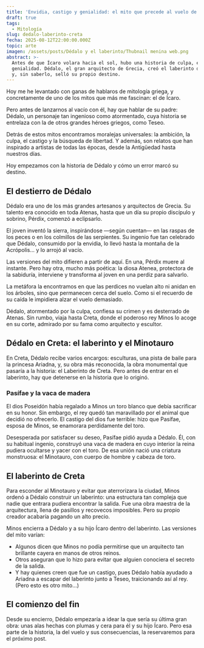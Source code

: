 ```yaml
---
title: 'Envidia, castigo y genialidad: el mito que precede al vuelo de Ícaro'
draft: true
tags:
  - Mitología
slug: dedalo-laberinto-creta
fecha: 2025-08-12T22:00:00.000Z
topic: arte
imagen: /assets/posts/Dédalo y el laberinto/Thubnail menina web.png
abstract: >-
  Antes de que Ícaro volara hacia el sol, hubo una historia de culpa, envidia y
  genialidad. Dédalo, el gran arquitecto de Grecia, creó el laberinto de Creta
  y, sin saberlo, selló su propio destino.
---
```


Hoy me he levantado con ganas de hablaros de mitología griega, y concretamente de uno de los mitos que más me fascinan: el de Ícaro.

Pero antes de lanzarnos al vacío con él, hay que hablar de su padre: Dédalo, un personaje tan ingenioso como atormentado, cuya historia se entrelaza con la de otros grandes héroes griegos, como Teseo.

Detrás de estos mitos encontramos moralejas universales: la ambición, la culpa, el castigo y la búsqueda de libertad. Y además, son relatos que han inspirado a artistas de todas las épocas, desde la Antigüedad hasta nuestros días.

Hoy empezamos con la historia de Dédalo y cómo un error marcó su destino.

## El destierro de Dédalo

Dédalo era uno de los más grandes artesanos y arquitectos de Grecia. Su talento era conocido en toda Atenas, hasta que un día su propio discípulo y sobrino, Pérdix, comenzó a eclipsarlo.

El joven inventó la sierra, inspirándose —según cuentan— en las raspas de los peces o en los colmillos de las serpientes. Su ingenio fue tan celebrado que Dédalo, consumido por la envidia, lo llevó hasta la montaña de la Acrópolis... y lo arrojó al vacío.

Las versiones del mito difieren a partir de aquí. En una, Pérdix muere al instante. Pero hay otra, mucho más poética: la diosa Atenea, protectora de la sabiduría, interviene y transforma al joven en una perdiz para salvarlo.

La metáfora la encontramos en que las perdices no vuelan alto ni anidan en los árboles, sino que permanecen cerca del suelo. Como si el recuerdo de su caída le impidiera alzar el vuelo demasiado.

Dédalo, atormentado por la culpa, confiesa su crimen y es desterrado de Atenas. Sin rumbo, viaja hasta Creta, donde el poderoso rey Minos lo acoge en su corte, admirado por su fama como arquitecto y escultor.

## Dédalo en Creta: el laberinto y el Minotauro

En Creta, Dédalo recibe varios encargos: esculturas, una pista de baile para la princesa Ariadna, y, su obra más reconocida, la obra monumental que pasaría a la historia: el Laberinto de Creta. Pero antes de entrar en el laberinto, hay que detenerse en la historia que lo originó.

### Pasífae y la vaca de madera

El dios Poseidón había regalado a Minos un toro blanco que debía sacrificar en su honor. Sin embargo, el rey quedó tan maravillado por el animal que decidió no ofrecerlo. El castigo del dios fue terrible: hizo que Pasífae, esposa de Minos, se enamorara perdidamente del toro.

Desesperada por satisfacer su deseo, Pasífae pidió ayuda a Dédalo. Él, con su habitual ingenio, construyó una vaca de madera en cuyo interior la reina pudiera ocultarse y yacer con el toro. De esa unión nació una criatura monstruosa: el Minotauro, con cuerpo de hombre y cabeza de toro.

## El laberinto de Creta

Para esconder al Minotauro y evitar que aterrorizara la ciudad, Minos ordenó a Dédalo construir un laberinto: una estructura tan compleja que nadie que entrara pudiera encontrar la salida. Fue una obra maestra de la arquitectura, llena de pasillos y recovecos imposibles. Pero su propio creador acabaría pagando un alto precio.

Minos encierra a Dédalo y a su hijo Ícaro dentro del laberinto. Las versiones del mito varían:

* Algunos dicen que Minos no podía permitirse que un arquitecto tan brillante cayera en manos de otros reinos.
* Otros aseguran que lo hizo para evitar que alguien conociera el secreto de la salida.
* Y hay quienes creen que fue un castigo, pues Dédalo había ayudado a Ariadna a escapar del laberinto junto a Teseo, traicionando así al rey. (Pero esto es otro mito…)

## El comienzo del fin

Desde su encierro, Dédalo empezaría a idear la que sería su última gran obra: unas alas hechas con plumas y cera para él y su hijo Ícaro. Pero esa parte de la historia, la del vuelo y sus consecuencias, la reservaremos para el próximo post.

